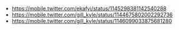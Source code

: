 - https://mobile.twitter.com/ekafyi/status/1145298381142540288
- https://mobile.twitter.com/gill_kyle/status/1144675802002292736
- https://mobile.twitter.com/gill_kyle/status/1146099033875681280
